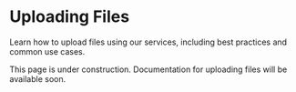 # Uploading Files

Learn how to upload files using our services, including best practices and common use cases.

This page is under construction. Documentation for uploading files will be available soon. 